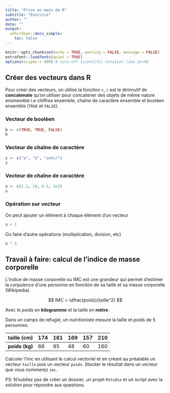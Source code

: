 ```yaml
---
title: "Prise en main de R"
subtitle: "Exercice"
author: ""
date: ""
output:
  unhcrdown::docx_simple:
    toc: false
---
```



```r
knitr::opts_chunk$set(echo = TRUE, warning = FALSE, message = FALSE)
extrafont::loadfonts(quiet = TRUE)
options(scipen = 999) # turn-off scientific notation like 1e+48
```

## Créer des vecteurs dans R

Pour créer des vecteurs, on utilise la fonction `c`, `c` est le diminutif de
**concatenate** qu'on utiliser pour concatener des objets de même nature ensmemble i.e chiffres ensemble, chaîne de caractère ensemble et booléen ensemble (`TRUE` et `FALSE`).

### Vecteur de booléen

```r
b <- c(TRUE, TRUE, FALSE)
b
```

### Vecteur de chaîne de caractère

```r
s <- c("a", "b", "unhcr")
s
```

### Vecteur de chaîne de caractère

```r
n <- c(1.2, 10, 0.5, 1e2)
n
```

### Opération sur vecteur

On peut ajouter un élément à chaque élément d'un vecteur

```r
n + 1
```

Ou faire d'autre opérations (multiplication, division, etc)

```r
n * 5
```


## Travail à faire: calcul de l'indice de masse corporelle

 L’indice de masse corporelle ou IMC est une grandeur qui permet d'estimer la corpulence d’une personne en fonction de sa taille et sa masse corporelle (Wikipedia).

$$
IMC = \dfrac{poids}{taille^2}
$$


Avec le $poids$ en **kilogramme** et la taille en **mètre**.

Dans un camps de refugié, un nutritioniste mesure la taille et poids de 5 personnes.


| **taille (cm)** | 174 | 181 | 169 | 157 | 210 |
|-------------|-----|-----|-----|-----|-----|
| **poids (kg)**  | 66  | 95  | 48  | 60  | 160 |


Calculer l'imc en utilisant le calcul vectoriel et en créant au préalable un vecteur `taille` puis un vecteur `poids`. Stocker le résultat dans un vecteur que vous nommerez `imc`.

PS: N'oubliez pas de créer un dossier, un projet `RStudio` et un script avec la solution pour répondre aux questions.
